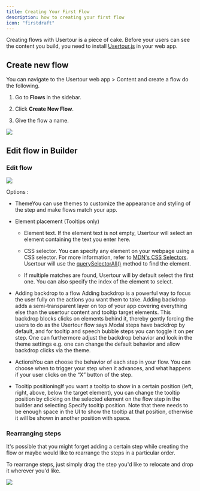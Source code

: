 ```yaml
---
title: Creating Your First Flow
description: how to creating your first flow
icon: "firstdraft"
---
```


Creating flows with Usertour is a piece of cake. Before your users can see the content you build, you need to install [Usertour.js](https://docs.usertour.io/developers/usertourjs-reference/installation) in your web app.

## Create new flow

You can navigate to the Usertour web app > Content and create a flow do the following.

1. Go to **Flows** in the sidebar.

2. Click **Create New Flow**.

3. Give the flow a name.

![](/create-flow-2.gif)

## Edit flow in Builder

### Edit flow

![](/edit-flow-2.gif)

Options :

* ThemeYou can use themes to customize the appearance and styling of the step and make flows match your app.

* Element placement (Tooltips only)

  * Element text. If the element text is not empty, Usertour will select an element containing the text you enter here.

  * CSS selector. You can specify any element on your webpage using a CSS selector. For more information, refer to [MDN's CSS Selectors](https://developer.mozilla.org/en-US/docs/Web/CSS/CSS_Selectors). Usertour will use the [querySelectorAll()](https://developer.mozilla.org/en-US/docs/Web/API/Document/querySelectorAll) method to find the element.

  * If multiple matches are found, Usertour will by default select the first one. You can also specify the index of the element to select.

* Adding backdrop to a flow Adding backdrop is a powerful way to focus the user fully on the actions you want them to take. Adding backdrop adds a semi-transparent layer on top of your app covering everything else than the usertour content and tooltip target elements. This backdrop blocks clicks on elements behind it, thereby gently forcing the users to do as the Usertour flow says.Modal steps have backdrop by default, and for tooltip and speech bubble steps you can toggle it on per step. One can furthermore adjust the backdrop behavior and look in the theme settings e.g. one can change the default behavior and allow backdrop clicks via the theme.

* ActionsYou can choose the behavior of each step in your flow. You can choose when to trigger your step when it advances, and what happens if your user clicks on the “X” button of the step.

* Tooltip positioningIf you want a tooltip to show in a certain position (left, right, above, below the target element), you can change the tooltip position by clicking on the selected element on the flow step in the builder and selecting Specify tooltip position. Note that there needs to be enough space in the UI to show the tooltip at that position, otherwise it will be shown in another position with space.

### Rearranging steps

It's possible that you might forget adding a certain step while creating the flow or maybe would like to rearrange the steps in a particular order.

To rearrange steps, just simply drag the step you'd like to relocate and drop it wherever you'd like.

![](/rererangeing-02.gif)